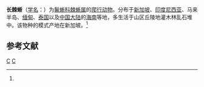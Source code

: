 {{Speciesbox
| genus = Acanthosaura
| species = armata
| authority = (Handwicke et Gray, 1827)<ref name='id4368'>{{cite web| url =http://www.bioinfo.cn/db05/BjdwSpecies.php?action=view&id=4368| title =长棘蜥| work =《中国动物物种编目数据库》| publisher =中国科学院微生物研究所| author =中国科学院动物研究所| accessdate =2009-04-11| deadurl =yes| archiveurl =https://web.archive.org/web/20160305050119/http://www.bioinfo.cn/db05/BjdwSpecies.php?action=view&id=4368| archivedate =2016-03-05}}</ref>
}}

'''长棘蜥'''（[[学名|学名]]：{{lang|la|''Acanthosaura armata''}}）为[[鬣蜥科|鬣蜥科]][[棘蜥属|棘蜥属]]的[[爬行动物|爬行动物]]。分布于[[新加坡|新加坡]]、[[印度尼西亚|印度尼西亚]]、马来半岛、[[缅甸|缅甸]]、[[泰国|泰国]]以及[[中国大陆|中国大陆]]的[[海南|海南]]等地，多生活于山区丘陵地灌木林乱石堆中。该物种的模式产地在新加坡。<ref name='id4368'/>

== 参考文献 ==
{{reflist}}

{{Taxonbar}}

[[Category:棘蜥属|C]]
[[Category:1827年描述的动物|C]]


{{蜥蜴小作品}}